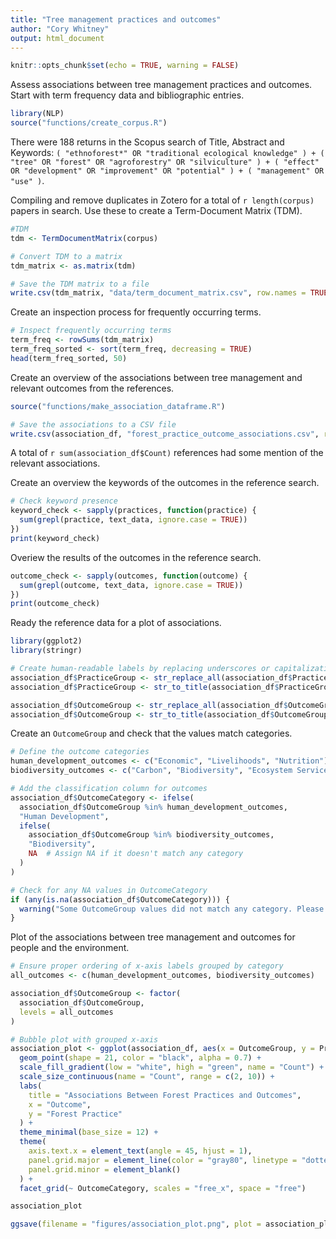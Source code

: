 ```yaml
---
title: "Tree management practices and outcomes"
author: "Cory Whitney"
output: html_document
---
```


```r
knitr::opts_chunk$set(echo = TRUE, warning = FALSE)

```

Assess associations between tree management practices and outcomes. Start with term frequency data and bibliographic entries. 

```r
library(NLP)
source("functions/create_corpus.R")
```

There were 188 returns in the Scopus search of Title, Abstract and Keywords: `( "ethnoforest*" OR "traditional ecological knowledge" ) + ( "tree" OR "forest" OR "agroforestry" OR "silviculture" ) + ( "effect" OR "development" OR "improvement" OR "potential" ) + ( "management" OR "use" )`. 

Compiling and remove duplicates in Zotero for a total of `r length(corpus)` papers in search. Use these to create a Term-Document Matrix (TDM). 

```r
#TDM
tdm <- TermDocumentMatrix(corpus)

# Convert TDM to a matrix 
tdm_matrix <- as.matrix(tdm)

# Save the TDM matrix to a file
write.csv(tdm_matrix, "data/term_document_matrix.csv", row.names = TRUE)
```

Create an inspection process for frequently occurring terms. 

```r
# Inspect frequently occurring terms
term_freq <- rowSums(tdm_matrix)
term_freq_sorted <- sort(term_freq, decreasing = TRUE)
head(term_freq_sorted, 50)

```

Create an overview of the associations between tree management and relevant outcomes from the references. 

```r
source("functions/make_association_dataframe.R")

# Save the associations to a CSV file
write.csv(association_df, "forest_practice_outcome_associations.csv", row.names = FALSE)
```

A total of `r sum(association_df$Count)` references had some mention of the relevant associations. 

Create an overview the keywords of the outcomes in the reference search. 

```r
# Check keyword presence
keyword_check <- sapply(practices, function(practice) {
  sum(grepl(practice, text_data, ignore.case = TRUE))
})
print(keyword_check)
```
Overiew the results of the outcomes in the reference search. 

```r
outcome_check <- sapply(outcomes, function(outcome) {
  sum(grepl(outcome, text_data, ignore.case = TRUE))
})
print(outcome_check)
```
Ready the reference data for a plot of associations. 

```r
library(ggplot2)
library(stringr)

# Create human-readable labels by replacing underscores or capitalization patterns
association_df$PracticeGroup <- str_replace_all(association_df$PracticeGroup, "_", " ")
association_df$PracticeGroup <- str_to_title(association_df$PracticeGroup) # Convert to title case

association_df$OutcomeGroup <- str_replace_all(association_df$OutcomeGroup, "_", " ")
association_df$OutcomeGroup <- str_to_title(association_df$OutcomeGroup) # Convert to title case

```

Create an `OutcomeGroup` and check that the values match categories. 

```r
# Define the outcome categories
human_development_outcomes <- c("Economic", "Livelihoods", "Nutrition")
biodiversity_outcomes <- c("Carbon", "Biodiversity", "Ecosystem Services")

# Add the classification column for outcomes
association_df$OutcomeCategory <- ifelse(
  association_df$OutcomeGroup %in% human_development_outcomes, 
  "Human Development",
  ifelse(
    association_df$OutcomeGroup %in% biodiversity_outcomes,
    "Biodiversity",
    NA  # Assign NA if it doesn't match any category
  )
)

# Check for any NA values in OutcomeCategory
if (any(is.na(association_df$OutcomeCategory))) {
  warning("Some OutcomeGroup values did not match any category. Please review the data.")
}
```

Plot of the associations between tree management and outcomes for people and the environment. 

```r
# Ensure proper ordering of x-axis labels grouped by category
all_outcomes <- c(human_development_outcomes, biodiversity_outcomes)

association_df$OutcomeGroup <- factor(
  association_df$OutcomeGroup,
  levels = all_outcomes
)
```

```r
# Bubble plot with grouped x-axis
association_plot <- ggplot(association_df, aes(x = OutcomeGroup, y = PracticeGroup, size = Count, fill = Count)) +
  geom_point(shape = 21, color = "black", alpha = 0.7) +
  scale_fill_gradient(low = "white", high = "green", name = "Count") +
  scale_size_continuous(name = "Count", range = c(2, 10)) +
  labs(
    title = "Associations Between Forest Practices and Outcomes",
    x = "Outcome",
    y = "Forest Practice"
  ) +
  theme_minimal(base_size = 12) +
  theme(
    axis.text.x = element_text(angle = 45, hjust = 1),
    panel.grid.major = element_line(color = "gray80", linetype = "dotted"),
    panel.grid.minor = element_blank()
  ) +
  facet_grid(~ OutcomeCategory, scales = "free_x", space = "free")

association_plot

ggsave(filename = "figures/association_plot.png", plot = association_plot, width = 5, height = 5, bg = "white")
```


